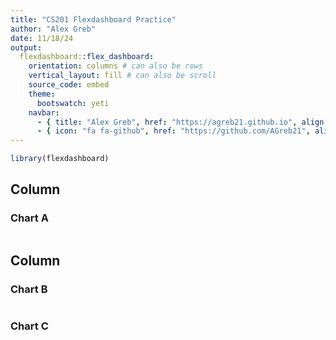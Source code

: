 ```yaml
---
title: "CS201 Flexdashboard Practice"
author: "Alex Greb"
date: 11/18/24
output: 
  flexdashboard::flex_dashboard:
    orientation: columns # can also be rows
    vertical_layout: fill # can also be scroll
    source_code: embed
    theme:
      bootswatch: yeti
    navbar: 
      - { title: "Alex Greb", href: "https://agreb21.github.io", align: right }
      - { icon: "fa fa-github", href: "https://github.com/AGreb21", align: right, target: blank }
---
```


```r
library(flexdashboard)
```

Column {data-width=650}
-----------------------------------------------------------------------

### Chart A

```r

```

Column {data-width=350}
-----------------------------------------------------------------------

### Chart B

```r

```

### Chart C

```r

```

